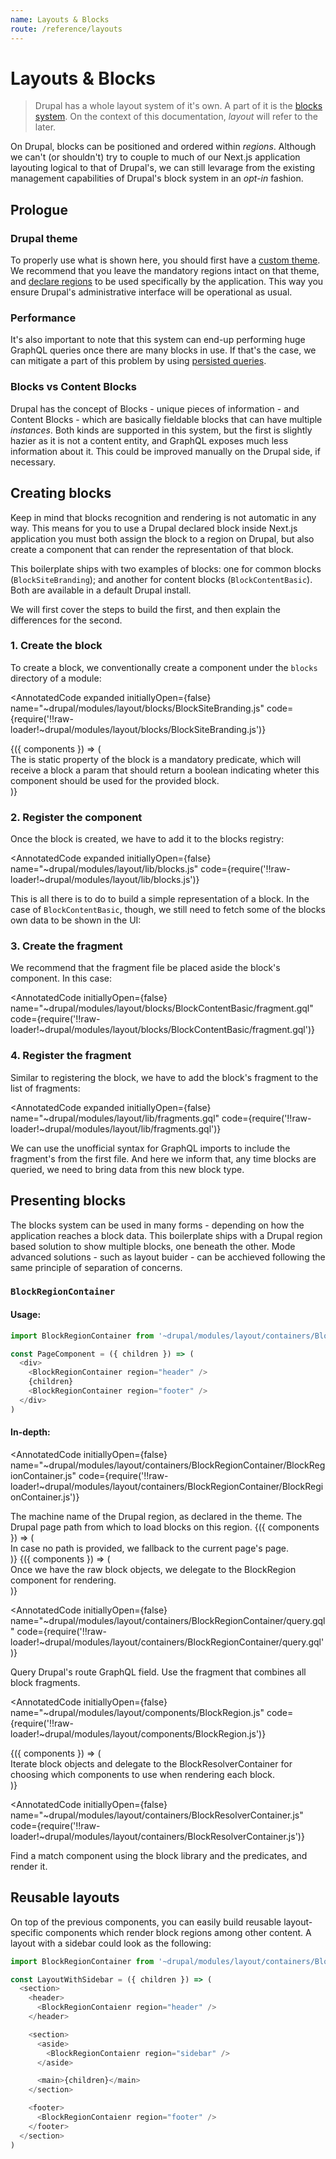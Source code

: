 ```yaml
---
name: Layouts & Blocks
route: /reference/layouts
---
```



# Layouts & Blocks

> Drupal has a whole layout system of it's own. A part of it is the [blocks system](https://www.drupal.org/docs/user_guide/en/blocks-chapter.html). On the context of this documentation, _layout_ will refer to the later.

On Drupal, blocks can be positioned and ordered within _regions_. Although we can't (or shouldn't) try to couple to much of our Next.js application layouting logical to that of Drupal's, we can still levarage from the existing management capabilities of Drupal's block system in an _opt-in_ fashion.

## Prologue

### Drupal theme

To properly use what is shown here, you should first have a [custom theme](https://www.drupal.org/docs/8/theming-drupal-8/defining-a-theme-with-an-infoyml-file). We recommend that you leave the mandatory regions intact on that theme, and [declare regions](https://www.drupal.org/node/2469113) to be used specifically by the application. This way you ensure Drupal's administrative interface will be operational as usual.

### Performance

It's also important to note that this system can end-up performing huge GraphQL queries once there are many blocks in use. If that's the case, we can mitigate a part of this problem by using [persisted queries](https://blog.apollographql.com/persisted-graphql-queries-with-apollo-client-119fd7e6bba5).

### Blocks vs Content Blocks

Drupal has the concept of Blocks - unique pieces of information - and Content Blocks - which are basically fieldable blocks that can have multiple _instances_. Both kinds are supported in this system, but the first is slightly hazier as it is not a content entity, and GraphQL exposes much less information about it. This could be improved manually on the Drupal side, if necessary.

## Creating blocks

Keep in mind that blocks recognition and rendering is not automatic in any way. This means for you to use a Drupal declared block inside Next.js application you must both assign the block to a region on Drupal, but also create a component that can render the representation of that block.

This boilerplate ships with two examples of blocks: one for common blocks (`BlockSiteBranding`); and another for content blocks (`BlockContentBasic`). Both are available in a default Drupal install.

We will first cover the steps to build the first, and then explain the differences for the second.

### 1. Create the block

To create a block, we conventionally create a component under the `blocks` directory of a module:

<AnnotatedCode
  expanded
  initiallyOpen={false}
  name="~drupal/modules/layout/blocks/BlockSiteBranding.js"
  code={require('!!raw-loader!~drupal/modules/layout/blocks/BlockSiteBranding.js')}
>
  <Annotation line={38}>
    {({ components }) => (
      <div>
        The <components.inlineCode>is</components.inlineCode> static property of
        the block is a mandatory predicate, which will receive a block a param
        that should return a boolean indicating wheter this component should be
        used for the provided block.
      </div>
    )}
  </Annotation>
</AnnotatedCode>

### 2. Register the component

Once the block is created, we have to add it to the blocks registry:

<AnnotatedCode
  expanded
  initiallyOpen={false}
  name="~drupal/modules/layout/lib/blocks.js"
  code={require('!!raw-loader!~drupal/modules/layout/lib/blocks.js')}
>
  <Annotation line={5} />
  <Annotation line={11} to={15} />
</AnnotatedCode>

This is all there is to do to build a simple representation of a block. In the case of `BlockContentBasic`, though, we still need to fetch some of the blocks own data to be shown in the UI:

### 3. Create the fragment

We recommend that the fragment file be placed aside the block's component. In this case:

<AnnotatedCode
  initiallyOpen={false}
  name="~drupal/modules/layout/blocks/BlockContentBasic/fragment.gql"
  code={require('!!raw-loader!~drupal/modules/layout/blocks/BlockContentBasic/fragment.gql')}
>
  <Annotation line={1} to={6} />
</AnnotatedCode>

### 4. Register the fragment

Similar to registering the block, we have to add the block's fragment to the list of fragments:

<AnnotatedCode
  expanded
  initiallyOpen={false}
  name="~drupal/modules/layout/lib/fragments.gql"
  code={require('!!raw-loader!~drupal/modules/layout/lib/fragments.gql')}
>
  <Annotation line={1}>
    We can use the unofficial syntax for GraphQL imports to include the
    fragment's from the first file.
  </Annotation>
  <Annotation line={15}>
    And here we inform that, any time blocks are queried, we need to bring data
    from this new block type.
  </Annotation>
</AnnotatedCode>

## Presenting blocks

The blocks system can be used in many forms - depending on how the application reaches a block data. This boilerplate ships with a Drupal region based solution to show multiple blocks, one beneath the other. Mode advanced solutions - such as layout buider - can be acchieved following the same principle of separation of concerns.

### `BlockRegionContainer`

#### Usage:

```js
import BlockRegionContainer from '~drupal/modules/layout/containers/BlockRegionContainer'

const PageComponent = ({ children }) => (
  <div>
    <BlockRegionContainer region="header" />
    {children}
    <BlockRegionContainer region="footer" />
  </div>
)
```

#### In-depth:

<AnnotatedCode
  initiallyOpen={false}
  name="~drupal/modules/layout/containers/BlockRegionContainer/BlockRegionContainer.js"
  code={require('!!raw-loader!~drupal/modules/layout/containers/BlockRegionContainer/BlockRegionContainer.js')}
>
  <Annotation line={13}>
    The machine name of the Drupal region, as declared in the theme.
  </Annotation>
  <Annotation line={14}>
    The Drupal page path from which to load blocks on this region.
  </Annotation>
  <Annotation line={20}>
    {({ components }) => (
      <div>
        In case no <components.inlineCode>path</components.inlineCode> is
        provided, we fallback to the current page's page.
      </div>
    )}
  </Annotation>
  <Annotation line={36}>
    {({ components }) => (
      <div>
        Once we have the raw block objects, we delegate to the
        <components.inlineCode>BlockRegion</components.inlineCode> component for
        rendering.
      </div>
    )}
  </Annotation>
</AnnotatedCode>

<AnnotatedCode
  initiallyOpen={false}
  name="~drupal/modules/layout/containers/BlockRegionContainer/query.gql"
  code={require('!!raw-loader!~drupal/modules/layout/containers/BlockRegionContainer/query.gql')}
>
  <Annotation line={4}>Query Drupal's route GraphQL field.</Annotation>
  <Annotation line={7}>
    Use the fragment that combines all block fragments.
  </Annotation>
</AnnotatedCode>

<AnnotatedCode
  initiallyOpen={false}
  name="~drupal/modules/layout/components/BlockRegion.js"
  code={require('!!raw-loader!~drupal/modules/layout/components/BlockRegion.js')}
>
  <Annotation line={4} />
  <Annotation line={8} to={9}>
    {({ components }) => (
      <div>
        Iterate block objects and delegate to the
        <components.inlineCode>
          BlockResolverContainer
        </components.inlineCode> for choosing which components to use when rendering
        each block.
      </div>
    )}
  </Annotation>
</AnnotatedCode>

<AnnotatedCode
  initiallyOpen={false}
  name="~drupal/modules/layout/containers/BlockResolverContainer.js"
  code={require('!!raw-loader!~drupal/modules/layout/containers/BlockResolverContainer.js')}
>
  <Annotation line={4} />
  <Annotation line={7} to={9}>
    Find a match component using the block library and the predicates, and
    render it.
  </Annotation>
</AnnotatedCode>

## Reusable layouts

On top of the previous components, you can easily build reusable layout-specific components which render block regions among other content. A layout with a sidebar could look as the following:

```js
import BlockRegionContainer from '~drupal/modules/layout/containers/BlockRegionContainer'

const LayoutWithSidebar = ({ children }) => (
  <section>
    <header>
      <BlockRegionContaienr region="header" />
    </header>

    <section>
      <aside>
        <BlockRegionContaienr region="sidebar" />
      </aside>

      <main>{children}</main>
    </section>

    <footer>
      <BlockRegionContaienr region="footer" />
    </footer>
  </section>
)
```
